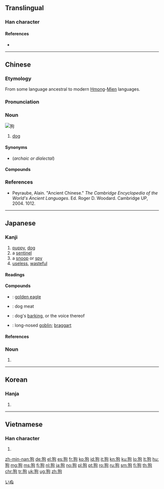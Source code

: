 {{also|豿}}
==Translingual==

===Han character===
{{Han char|rn=94|rad=犬|as=05|sn=8|four=47220|canj=KHPR|ids=⿰犭句}}

====References====
* {{Han ref|kx=0709.120|dkj=20345|dj=1121.220|hdz=21341.050|uh=72D7|ud=29399|bh=AAAF|bd=43695}}

----

==Chinese==
{{zh-forms}}

===Etymology===
From some language ancestral to modern [[Hmong]]-[[Mien]] languages.

===Pronunciation===
{{zh-pron
|m=gǒu
|c=gau2
|mn=káu/kó͘
|mn_note=kó͘ is literary
|h=pfs=kiéu
|w=2keu
|mc=y
|oc=y
|cat=n
}}

===Noun===
[[Image:YellowLabradorLooking_new.jpg|thumb|狗]]
{{zh-noun|mw=[[隻]]/[[只]]|mw2=[[条]]/[[條]]}}

# [[dog]]

====Synonyms====
* {{zh-l|犬}} (''archaic or dialectal'')

====Compounds====
{{der3
|{{zh-l|狗寶}}
|{{zh-l|狗吃屎}}
|{{zh-l|狗膽包天}}
|{{zh-l|狗苟蠅營}}
|{{zh-l|狗急跳牆}}
|{{zh-l|狗命}}
|{{zh-l|狗拿耗子}}
|{{zh-l|狗刨}}, {{zh-l|狗刨兒}}
|{{zh-l|狗皮膏藥}}
|{{zh-l|狗屁}}
|{{zh-l|狗屁不通}}
|{{zh-l|狗肉}}
|{{zh-l|狗屎堆}}
|{{zh-l|狗頭軍師}}
|{{zh-l|狗腿子}}
|{{zh-l|狗窩}}
|{{zh-l|狗熊}}
|{{zh-l|狗血噴頭}}
|{{zh-l|狗眼看人低}}
|{{zh-l|狗咬}}
|{{zh-l|狗咬狗}}
|{{zh-l|狗崽子}}
|{{zh-l|狗子}}
|{{zh-l|狗嘴吐部出象牙}}
|{{zh-l|狗仗人勢}}
|{{zh-l|看家狗}}
|{{zh-l|獵狗}}
|{{zh-l|落水狗}}
|{{zh-l|魚狗}}
|{{zh-l|母狗}}
|{{zh-l|狗改不了吃屎}}
}}

===References===
* Peyraube, Alain. "Ancient Chinese." ''The Cambridge Encyclopedia of the World's Ancient Languages''. Ed. Roger D. Woodard. Cambridge UP, 2004. 1012.

{{zh-cat|Beginning|Dogs|Mammals}}

----

==Japanese==

===Kanji===
{{ja-kanji|grade=uc|rs=犬05}}

# [[puppy]], [[dog]]
# a [[sentinel]]
# a [[snoop]] or [[spy]]
# [[useless]], [[wasteful]]

====Readings====
{{ja-readings|kanon=[[こう]] (kō)|goon=[[く]] (ku)|kun=[[いぬ]] (inu)}}

====Compounds====
{{der-top|Compounds}}
* {{ja-r|狗鷲|いぬわし}}: [[golden eagle]]
* {{ja-r|狗肉|くにく}}: dog meat
* {{ja-r|狗吠|くはい}}: dog's [[barking]], or the voice thereof
* {{ja-r|天狗|てんぐ}}: long-nosed [[goblin]]; [[braggart]]
{{der-bottom}}

====References====
{{ja-kref
|jis=3669
|ku=2273
|shift=72D7
|euc=B6E9
|freq=''not ranked''
|nelson=2875
|newnelson=3565
|halpern=345
|kld=''not listed''
|heisig=2341
|tuttle=3g5.5
}}

{{ja-kanjitab|いぬ|yomi=k}}

===Noun===
{{ja-noun|count=匹|いぬ|イヌ}}

# {{alternative spelling of|犬|lang=ja}}

[[Category:ja:Dogs|いぬ]]

----

==Korean==

===Hanja===
{{ko-hanja|hangeul=구|eumhun=|mr=ku|y=kwu}}

# {{defn|lang=ko|sort=犬05}}

----

==Vietnamese==

===Han character===
{{vi-hantu|[[cẩu]]|rs=犬05}}

# {{defn|lang=vi|sort=犬05}}

[[zh-min-nan:狗]]
[[de:狗]]
[[el:狗]]
[[es:狗]]
[[fr:狗]]
[[ko:狗]]
[[id:狗]]
[[it:狗]]
[[kn:狗]]
[[ku:狗]]
[[lo:狗]]
[[lt:狗]]
[[hu:狗]]
[[mg:狗]]
[[ms:狗]]
[[fj:狗]]
[[nl:狗]]
[[ja:狗]]
[[no:狗]]
[[pl:狗]]
[[pt:狗]]
[[ro:狗]]
[[ru:狗]]
[[sm:狗]]
[[fi:狗]]
[[th:狗]]
[[chr:狗]]
[[tr:狗]]
[[uk:狗]]
[[ug:狗]]
[[zh:狗]]